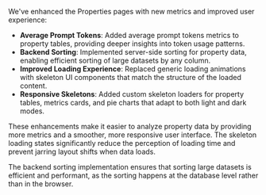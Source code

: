 We've enhanced the Properties pages with new metrics and improved user experience:

- **Average Prompt Tokens**: Added average prompt tokens metrics to property tables, providing deeper insights into token usage patterns.
- **Backend Sorting**: Implemented server-side sorting for property data, enabling efficient sorting of large datasets by any column.
- **Improved Loading Experience**: Replaced generic loading animations with skeleton UI components that match the structure of the loaded content.
- **Responsive Skeletons**: Added custom skeleton loaders for property tables, metrics cards, and pie charts that adapt to both light and dark modes.

These enhancements make it easier to analyze property data by providing more metrics and a smoother, more responsive user interface. The skeleton loading states significantly reduce the perception of loading time and prevent jarring layout shifts when data loads.

The backend sorting implementation ensures that sorting large datasets is efficient and performant, as the sorting happens at the database level rather than in the browser.
